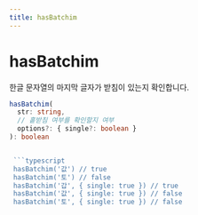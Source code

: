 ```yaml
---
title: hasBatchim
---
```


# hasBatchim

한글 문자열의 마지막 글자가 받침이 있는지 확인합니다.

````typescript
hasBatchim(
  str: string,
  // 홑받침 여부를 확인할지 여부
  options?: { single?: boolean }
): boolean


 ```typescript
 hasBatchim('값') // true
 hasBatchim('토') // false
 hasBatchim('갑', { single: true }) // true
 hasBatchim('값', { single: true }) // false
 hasBatchim('토', { single: true }) // false
````
